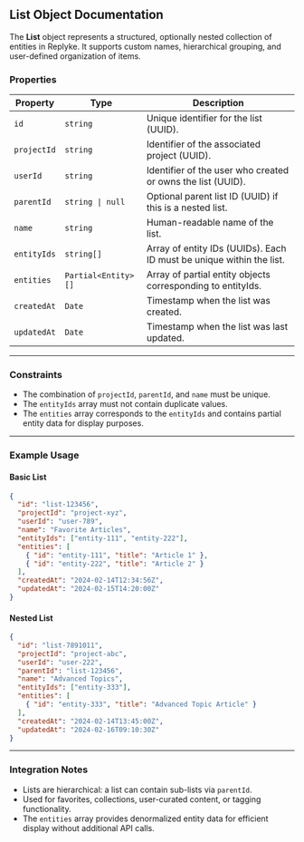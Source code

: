 ## List Object Documentation

The **List** object represents a structured, optionally nested collection of entities in Replyke. It supports custom names, hierarchical grouping, and user-defined organization of items.

### Properties

| **Property** | **Type**         | **Description**                                                               |
| ------------ | ---------------- | ----------------------------------------------------------------------------- |
| `id`         | `string`         | Unique identifier for the list (UUID).                                        |
| `projectId`  | `string`         | Identifier of the associated project (UUID).                                  |
| `userId`     | `string`         | Identifier of the user who created or owns the list (UUID).                   |
| `parentId`   | `string \| null` | Optional parent list ID (UUID) if this is a nested list.                      |
| `name`       | `string`         | Human-readable name of the list.                                              |
| `entityIds`  | `string[]`       | Array of entity IDs (UUIDs). Each ID must be unique within the list.          |
| `entities`   | `Partial<Entity>[]` | Array of partial entity objects corresponding to entityIds.                 |
| `createdAt`  | `Date`           | Timestamp when the list was created.                                          |
| `updatedAt`  | `Date`           | Timestamp when the list was last updated.                                     |

---

### Constraints

* The combination of `projectId`, `parentId`, and `name` must be unique.
* The `entityIds` array must not contain duplicate values.
* The `entities` array corresponds to the `entityIds` and contains partial entity data for display purposes.

---

### Example Usage

#### Basic List

```json
{
  "id": "list-123456",
  "projectId": "project-xyz",
  "userId": "user-789",
  "name": "Favorite Articles",
  "entityIds": ["entity-111", "entity-222"],
  "entities": [
    { "id": "entity-111", "title": "Article 1" },
    { "id": "entity-222", "title": "Article 2" }
  ],
  "createdAt": "2024-02-14T12:34:56Z",
  "updatedAt": "2024-02-15T14:20:00Z"
}
```

#### Nested List

```json
{
  "id": "list-7891011",
  "projectId": "project-abc",
  "userId": "user-222",
  "parentId": "list-123456",
  "name": "Advanced Topics",
  "entityIds": ["entity-333"],
  "entities": [
    { "id": "entity-333", "title": "Advanced Topic Article" }
  ],
  "createdAt": "2024-02-14T13:45:00Z",
  "updatedAt": "2024-02-16T09:10:30Z"
}
```

---

### Integration Notes

* Lists are hierarchical: a list can contain sub-lists via `parentId`.
* Used for favorites, collections, user-curated content, or tagging functionality.
* The `entities` array provides denormalized entity data for efficient display without additional API calls.